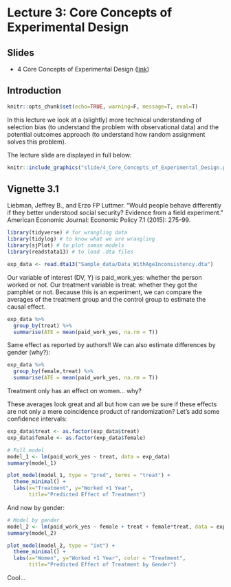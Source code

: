 # Lecture 3: Core Concepts of Experimental Design

## Slides{.unnumbered}

- 4 Core Concepts of Experimental Design ([link](https://github.com/svallejovera/regression_ci/blob/main/slide/4_Core_Concepts_of_Experimental_Design.pptx)) 

## Introduction

```r
knitr::opts_chunk$set(echo=TRUE, warning=F, message=T, eval=T)
```

In this lecture we look at a (slightly) more technical understanding of selection bias (to understand the problem with observational data) and the potential outcomes approach (to understand how random assignment solves this problem). 

The lecture slide are displayed in full below:

```r
knitr::include_graphics("slide/4_Core_Concepts_of_Experimental_Design.pdf")
```

## Vignette 3.1

Liebman, Jeffrey B., and Erzo FP Luttmer. "Would people behave differently if they better understood social security? Evidence from a field experiment." American Economic Journal: Economic Policy 7.1 (2015): 275-99.

```r
library(tidyverse) # for wrangling data
library(tidylog) # to know what we are wrangling
library(sjPlot) # to plot somse models
library(readstata13) # to load .dta files
```

```r
exp_data <- read.dta13("Sample_data/Data_WithAgeInconsistency.dta")
```

Our variable of interest (DV, Y) is paid_work_yes: whether the person worked or not. Our treatment variable is treat: whether they got the pamphlet or not. Because this is an experiment, we can compare the averages of the treatment group and the control group to estimate the causal effect. 

```r
exp_data %>%
  group_by(treat) %>% 
  summarise(ATE = mean(paid_work_yes, na.rm = T))
```

Same effect as reported by authors!! We can also estimate differences by gender (why?):

```r
exp_data %>%
  group_by(female,treat) %>% 
  summarise(ATE = mean(paid_work_yes, na.rm = T))
```

Treatment only has an effect on women... why?

These averages look great and all but how can we be sure if these effects are not only a mere coincidence product of randomization? Let's add some confidence intervals:

```r
exp_data$treat <- as.factor(exp_data$treat)
exp_data$female <- as.factor(exp_data$female)

# Full model
model_1 <- lm(paid_work_yes ~ treat, data = exp_data)
summary(model_1)

plot_model(model_1, type = "pred", terms = "treat") +
  theme_minimal() +
  labs(x="Treatment", y="Worked +1 Year",
       title="Predicted Effect of Treatment")
```

And now by gender:

```r
# Model by gender
model_2 <- lm(paid_work_yes ~ female + treat + female*treat, data = exp_data)
summary(model_2)

plot_model(model_2, type = "int") +
  theme_minimal() +
  labs(x="Women", y="Worked +1 Year", color = "Treatment",
       title="Predicted Effect of Treatment by Gender")
```

Cool...

